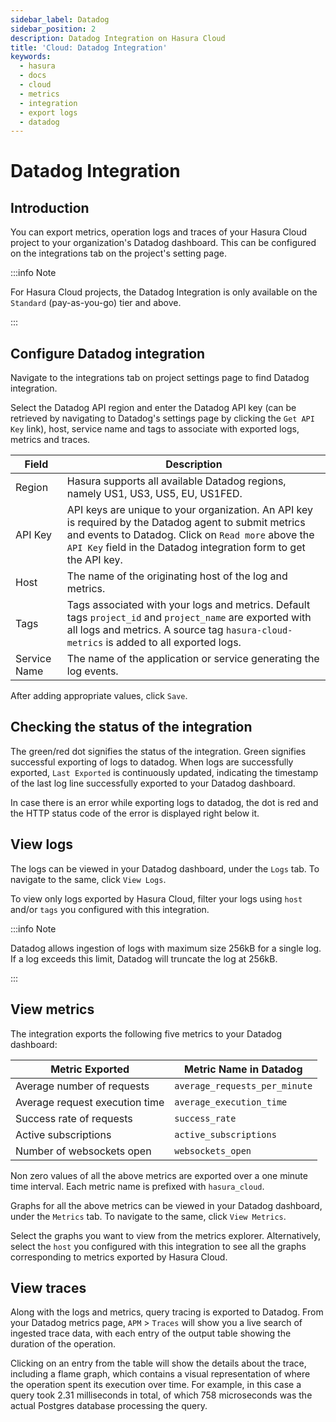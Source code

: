 ```yaml
---
sidebar_label: Datadog
sidebar_position: 2
description: Datadog Integration on Hasura Cloud
title: 'Cloud: Datadog Integration'
keywords:
  - hasura
  - docs
  - cloud
  - metrics
  - integration
  - export logs
  - datadog
---
```



# Datadog Integration

<ProductBadge standard pro ee />

## Introduction

You can export metrics, operation logs and traces of your Hasura Cloud project to your organization's Datadog dashboard.
This can be configured on the integrations tab on the project's setting page.

:::info Note

For Hasura Cloud projects, the Datadog Integration is only available on the `Standard` (pay-as-you-go) tier and above.

:::

## Configure Datadog integration

Navigate to the integrations tab on project settings page to find Datadog integration.

<Thumbnail src="/img/observability/integrate-datadog.png" alt="Configure Datadog Integration" width="1146px" />

Select the Datadog API region and enter the Datadog API key (can be retrieved by navigating to Datadog's settings page
by clicking the `Get API Key` link), host, service name and tags to associate with exported logs, metrics and traces.

| Field        | Description                                                                                                                                                                                                                       |
| ------------ | --------------------------------------------------------------------------------------------------------------------------------------------------------------------------------------------------------------------------------- |
| Region       | Hasura supports all available Datadog regions, namely US1, US3, US5, EU, US1FED.                                                                                                                                                  |
| API Key      | API keys are unique to your organization. An API key is required by the Datadog agent to submit metrics and events to Datadog. Click on `Read more` above the `API Key` field in the Datadog integration form to get the API key. |
| Host         | The name of the originating host of the log and metrics.                                                                                                                                                                          |
| Tags         | Tags associated with your logs and metrics. Default tags `project_id` and `project_name` are exported with all logs and metrics. A source tag `hasura-cloud-metrics` is added to all exported logs.                               |
| Service Name | The name of the application or service generating the log events.                                                                                                                                                                 |

<Thumbnail src="/img/observability/configure-datadog.png" alt="Configure Datadog Integration" width="500px" />

After adding appropriate values, click `Save`.

## Checking the status of the integration

The green/red dot signifies the status of the integration. Green signifies successful exporting of logs to datadog. When
logs are successfully exported, `Last Exported` is continuously updated, indicating the timestamp of the last log line
successfully exported to your Datadog dashboard.

<Thumbnail
  src="/img/observability/configure-datadog-done.png"
  alt="Datadog Integration successfully configured"
  width="1146px"
/>

In case there is an error while exporting logs to datadog, the dot is red and the HTTP status code of the error is
displayed right below it.

<Thumbnail
  src="/img/observability/configure-datadog-fail.png"
  alt="Datadog Integration successfully configured"
  width="1146px"
/>

## View logs

The logs can be viewed in your Datadog dashboard, under the `Logs` tab. To navigate to the same, click `View Logs`.

<Thumbnail
  src="/img/observability/datadog-view-logs.png"
  alt="Datadog Integration successfully configured"
  width="1146px"
/>

<Thumbnail src="/img/observability/datadog-logs.png" alt="Logs successfully exported to Datadog" width="1146px" />

To view only logs exported by Hasura Cloud, filter your logs using `host` and/or `tags` you configured with this
integration.

:::info Note

Datadog allows ingestion of logs with maximum size 256kB for a single log. If a log exceeds this limit, Datadog will
truncate the log at 256kB.

:::

## View metrics

The integration exports the following five metrics to your Datadog dashboard:

| Metric Exported                | Metric Name in Datadog        |
| ------------------------------ | ----------------------------- |
| Average number of requests     | `average_requests_per_minute` |
| Average request execution time | `average_execution_time`      |
| Success rate of requests       | `success_rate`                |
| Active subscriptions           | `active_subscriptions`        |
| Number of websockets open      | `websockets_open`             |

Non zero values of all the above metrics are exported over a one minute time interval. Each metric name is prefixed with
`hasura_cloud`.

Graphs for all the above metrics can be viewed in your Datadog dashboard, under the `Metrics` tab. To navigate to the
same, click `View Metrics`.

<Thumbnail
  src="/img/observability/datadog-view-metrics.png"
  alt="Datadog Integration successfully configured"
  width="1146px"
/>

Select the graphs you want to view from the metrics explorer. Alternatively, select the `host` you configured with this
integration to see all the graphs corresponding to metrics exported by Hasura Cloud.

<Thumbnail src="/img/observability/datadog-metrics.png" alt="Metrics successfully exported to Datadog" width="1146px" />

## View traces

Along with the logs and metrics, query tracing is exported to Datadog. From your Datadog metrics page, `APM` > `Traces`
will show you a live search of ingested trace data, with each entry of the output table showing the duration of the
operation.

Clicking on an entry from the table will show the details about the trace, including a flame graph, which contains a
visual representation of where the operation spent its execution over time. For example, in this case a query took 2.31
milliseconds in total, of which 758 microseconds was the actual Postgres database processing the query.

<Thumbnail
  src="/img/observability/datadog-trace-flame-graph.png"
  alt="Flame graph for a trace entry in Datadog"
  width="1146px"
/>
